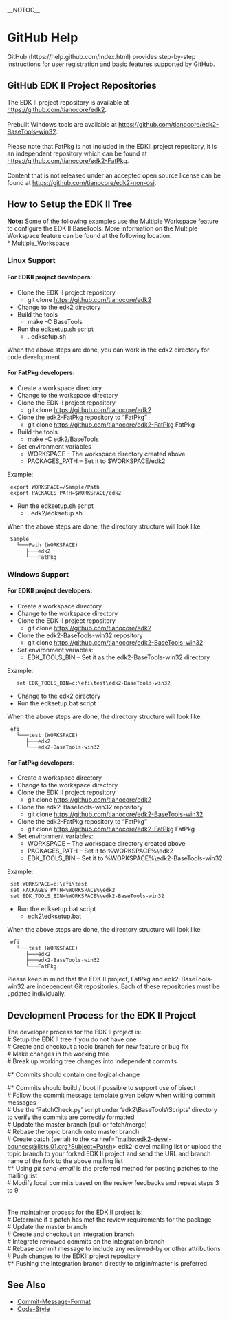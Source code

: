 __NOTOC__ 
=GitHub Help=

GitHub (https://help.github.com/index.html) provides step-by-step instructions for user registration and basic features supported by GitHub.

=='''GitHub EDK II Project Repositories'''==

The EDK II project repository is available at https://github.com/tianocore/edk2. <BR><BR>
Prebuilt Windows tools are available at https://github.com/tianocore/edk2-BaseTools-win32. <BR><BR>
Please note that FatPkg is not included in the EDKII project repository, it is an independent repository which can be found at https://github.com/tianocore/edk2-FatPkg.<BR><BR>
Content that is not released under an accepted open source license can be found at https://github.com/tianocore/edk2-non-osi.<BR>

=='''How to Setup the EDK II Tree'''==
'''Note:''' Some of the following examples use the Multiple Workspace feature to configure the EDK II BaseTools.  More information on the Multiple Workspace feature can be found at the following location. <BR>
* [[Multiple_Workspace]]

==='''Linux Support'''===
====For EDKII project developers:====
*	Clone the EDK II project repository
**	git clone https://github.com/tianocore/edk2
*	Change to the edk2 directory
*	Build the tools
**	make -C BaseTools
*	Run the edksetup.sh script
**	. edksetup.sh
When the above steps are done, you can work in the edk2 directory for code development.

====For FatPkg developers:====
*	Create a workspace directory
*	Change to the workspace directory
*	Clone the EDK II project repository
**	git clone https://github.com/tianocore/edk2
*	Clone the edk2-FatPkg repository to “FatPkg”
**	git clone https://github.com/tianocore/edk2-FatPkg FatPkg
*	Build the tools
**	make -C edk2/BaseTools
*	Set environment variables
**	WORKSPACE – The workspace directory created above
**	PACKAGES_PATH – Set it to $WORKSPACE/edk2
Example:
  export WORKSPACE=/Sample/Path
  export PACKAGES_PATH=$WORKSPACE/edk2
*	Run the edksetup.sh script
**	. edk2/edksetup.sh
When the above steps are done, the directory structure will look like:
  Sample
    └───Path (WORKSPACE)
       ├───edk2
       └───FatPkg

==='''Windows Support'''===
====For EDKII project developers:====
*	Create a workspace directory
*	Change to the workspace directory
*	Clone the EDK II project repository
**	git clone https://github.com/tianocore/edk2
*	Clone the edk2-BaseTools-win32 repository
**	git clone https://github.com/tianocore/edk2-BaseTools-win32
*	Set environment variables:
**	EDK_TOOLS_BIN – Set it as the edk2-BaseTools-win32 directory
Example:
    set EDK_TOOLS_BIN=c:\efi\test\edk2-BaseTools-win32

*	Change to the edk2 directory
*	Run the edksetup.bat script
When the above steps are done, the directory structure will look like:
  efi
    └───test (WORKSPACE)
       ├───edk2
       └───edk2-BaseTools-win32

====For FatPkg developers:====
*	Create a workspace directory
*	Change to the workspace directory
*	Clone the EDK II project repository
**	git clone https://github.com/tianocore/edk2
*	Clone the edk2-BaseTools-win32 repository
**	git clone https://github.com/tianocore/edk2-BaseTools-win32
*	Clone the edk2-FatPkg repository to “FatPkg”
**	git clone https://github.com/tianocore/edk2-FatPkg FatPkg 
*	Set environment variables:
**	WORKSPACE – The workspace directory created above
**	PACKAGES_PATH – Set it to %WORKSPACE%\edk2
**	EDK_TOOLS_BIN – Set it to %WORKSPACE%\edk2-BaseTools-win32
Example:
  set WORKSPACE=c:\efi\test
  set PACKAGES_PATH=%WORKSPACE%\edk2
  set EDK_TOOLS_BIN=%WORKSPACE%\edk2-BaseTools-win32
*	Run the edksetup.bat script
**	edk2\edksetup.bat
When the above steps are done, the directory structure will look like:
  efi
    └───test (WORKSPACE)
       ├───edk2
       ├───edk2-BaseTools-win32
       └───FatPkg

Please keep in mind that the EDK II project, FatPkg and edk2-BaseTools-win32 are independent Git repositories. Each of these repositories must be updated individually.


=='''Development Process for the EDK II Project'''==
The developer process for the EDK II project is:<BR>
#	Setup the EDK II tree if you do not have one<BR>
#	Create and checkout a topic branch for new feature or bug fix<BR>
#	Make changes in the working tree<BR>
#	Break up working tree changes into independent commits
#*       Commits should contain one logical change
#*       Commits should build / boot if possible to support use of bisect<BR>
#	Follow the commit message template given below when writing commit messages<BR>
#	Use the ‘PatchCheck.py’ script under ‘edk2\BaseTools\Scripts’ directory to verify the commits are correctly formatted<BR>
#	Update the master branch (pull or fetch/merge)<BR>
#	Rebase the topic branch onto master branch<BR>
#	Create patch (serial) to the <a href="mailto:edk2-devel-bounces@lists.01.org?Subject=Patch> edk2-devel </a> mailing list or upload the topic branch to your forked EDK II project and send the URL and branch name of the fork to the above mailing list<BR>
#*      Using ''git send-email'' is the preferred method for posting patches to the mailing list<BR>
#	Modify local commits based on the review feedbacks and repeat steps 3 to 9<BR>

<BR>
<BR>
The maintainer process for the EDK II project is:<BR>
#	Determine if a patch has met the review requirements for the package<BR>
#	Update the master branch<BR>
#	Create and checkout an integration branch<BR>
#	Integrate reviewed commits on the integration branch<BR>
#	Rebase commit message to include any reviewed-by or other attributions<BR>
#	Push changes to the EDKII project repository<BR>
#*	Pushing the integration branch directly to origin/master is preferred<BR>

=='''See Also'''==
* [[Commit-Message-Format]]
* [[Code-Style]]
